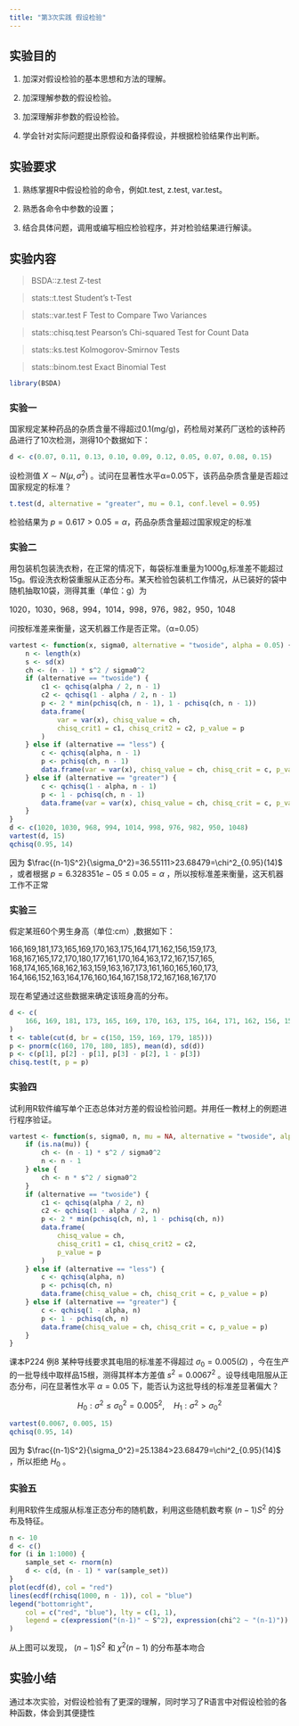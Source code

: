 ---
title: "第3次实践 假设检验"
---

## 实验目的

1. 加深对假设检验的基本思想和方法的理解。

2. 加深理解参数的假设检验。

3. 加深理解非参数的假设检验。

4. 学会针对实际问题提出原假设和备择假设，并根据检验结果作出判断。

## 实验要求

1. 熟练掌握R中假设检验的命令，例如t.test, z.test, var.test。

2. 熟悉各命令中参数的设置；

3. 结合具体问题，调用或编写相应检验程序，并对检验结果进行解读。

## 实验内容

> BSDA::z.test		Z-test

> stats::t.test		Student's t-Test

> stats::var.test		F Test to Compare Two Variances

> stats::chisq.test		Pearson's Chi-squared Test for Count Data

> stats::ks.test		Kolmogorov-Smirnov Tests

> stats::binom.test		Exact Binomial Test

```{r}
library(BSDA)
```

### 实验一

国家规定某种药品的杂质含量不得超过0.1(mg/g)，药检局对某药厂送检的该种药品进行了10次检测，测得10个数据如下：

```{r}
d <- c(0.07, 0.11, 0.13, 0.10, 0.09, 0.12, 0.05, 0.07, 0.08, 0.15)
```

设检测值 $X\sim N(\mu,\sigma^2)$ 。试问在显著性水平α=0.05下，该药品杂质含量是否超过国家规定的标准？

```{r}
t.test(d, alternative = "greater", mu = 0.1, conf.level = 0.95)
```

检验结果为 $p=0.617>0.05=\alpha$，药品杂质含量超过国家规定的标准

### 实验二

用包装机包装洗衣粉，在正常的情况下，每袋标准重量为1000g,标准差不能超过15g。假设洗衣粉袋重服从正态分布。某天检验包装机工作情况，从已装好的袋中随机抽取10袋，测得其重（单位：g）为

1020，1030，968，994，1014，998，976，982，950，1048

问按标准差来衡量，这天机器工作是否正常。（α=0.05）

```{r}
vartest <- function(x, sigma0, alternative = "twoside", alpha = 0.05) {
    n <- length(x)
    s <- sd(x)
    ch <- (n - 1) * s^2 / sigma0^2
    if (alternative == "twoside") {
        c1 <- qchisq(alpha / 2, n - 1)
        c2 <- qchisq(1 - alpha / 2, n - 1)
        p <- 2 * min(pchisq(ch, n - 1), 1 - pchisq(ch, n - 1))
        data.frame(
            var = var(x), chisq_value = ch,
            chisq_crit1 = c1, chisq_crit2 = c2, p_value = p
        )
    } else if (alternative == "less") {
        c <- qchisq(alpha, n - 1)
        p <- pchisq(ch, n - 1)
        data.frame(var = var(x), chisq_value = ch, chisq_crit = c, p_value = p)
    } else if (alternative == "greater") {
        c <- qchisq(1 - alpha, n - 1)
        p <- 1 - pchisq(ch, n - 1)
        data.frame(var = var(x), chisq_value = ch, chisq_crit = c, p_value = p)
    }
}
d <- c(1020, 1030, 968, 994, 1014, 998, 976, 982, 950, 1048)
vartest(d, 15)
qchisq(0.95, 14)
```

因为 $\frac{(n-1)S^2}{\sigma_0^2}=36.55111>23.68479=\chi^2_{0.95}(14)$ ，或者根据 $p=6.328351e-05 \le 0.05=\alpha$ ，所以按标准差来衡量，这天机器工作不正常

### 实验三

假定某班60个男生身高（单位:cm）,数据如下：

166,169,181,173,165,169,170,163,175,164,171,162,156,159,173,
168,167,165,172,170,180,177,161,170,164,163,172,167,157,165,
168,174,165,168,162,163,159,163,167,173,161,160,165,160,173,
164,166,152,163,164,176,160,164,167,158,172,167,168,167,170

现在希望通过这些数据来确定该班身高的分布。

```{r warning=FALSE}
d <- c(
    166, 169, 181, 173, 165, 169, 170, 163, 175, 164, 171, 162, 156, 159, 173, 168, 167, 165, 172, 170, 180, 177, 161, 170, 164, 163, 172, 167, 157, 165, 168, 174, 165, 168, 162, 163, 159, 163, 167, 173, 161, 160, 165, 160, 173, 164, 166, 152, 163, 164, 176, 160, 164, 167, 158, 172, 167, 168, 167, 170
)
t <- table(cut(d, br = c(150, 159, 169, 179, 185)))
p <- pnorm(c(160, 170, 180, 185), mean(d), sd(d))
p <- c(p[1], p[2] - p[1], p[3] - p[2], 1 - p[3])
chisq.test(t, p = p)
```

### 实验四

试利用R软件编写单个正态总体对方差的假设检验问题。并用任一教材上的例题进行程序验证。

```{r}
vartest <- function(s, sigma0, n, mu = NA, alternative = "twoside", alpha = 0.05) {
    if (is.na(mu)) {
        ch <- (n - 1) * s^2 / sigma0^2
        n <- n - 1
    } else {
        ch <- n * s^2 / sigma0^2
    }
    if (alternative == "twoside") {
        c1 <- qchisq(alpha / 2, n)
        c2 <- qchisq(1 - alpha / 2, n)
        p <- 2 * min(pchisq(ch, n), 1 - pchisq(ch, n))
        data.frame(
            chisq_value = ch,
            chisq_crit1 = c1, chisq_crit2 = c2,
            p_value = p
        )
    } else if (alternative == "less") {
        c <- qchisq(alpha, n)
        p <- pchisq(ch, n)
        data.frame(chisq_value = ch, chisq_crit = c, p_value = p)
    } else if (alternative == "greater") {
        c <- qchisq(1 - alpha, n)
        p <- 1 - pchisq(ch, n)
        data.frame(chisq_value = ch, chisq_crit = c, p_value = p)
    }
}
```

课本P224 例8 某种导线要求其电阻的标准差不得超过 $\sigma_0=0.005(\Omega)$ ，今在生产的一批导线中取样品15根，测得其样本方差值 $s^2=0.0067^2$ 。设导线电阻服从正态分布，问在显著性水平 $\alpha=0.05$ 下，能否认为这批导线的标准差显著偏大？

$$
H_0:\sigma^2\le\sigma_0^2=0.005^2,\quad H_1:\sigma^2>\sigma_0^2
$$

```{r}
vartest(0.0067, 0.005, 15)
qchisq(0.95, 14)
```

因为 $\frac{(n-1)S^2}{\sigma_0^2}=25.1384>23.68479=\chi^2_{0.95}(14)$ ，所以拒绝 $H_0$ 。

### 实验五

利用R软件生成服从标准正态分布的随机数，利用这些随机数考察 $\left(n-1\right)S^2$ 的分布及特征。

```{r}
n <- 10
d <- c()
for (i in 1:1000) {
    sample_set <- rnorm(n)
    d <- c(d, (n - 1) * var(sample_set))
}
plot(ecdf(d), col = "red")
lines(ecdf(rchisq(1000, n - 1)), col = "blue")
legend("bottomright",
    col = c("red", "blue"), lty = c(1, 1),
    legend = c(expression("(n-1)" ~ S^2), expression(chi^2 ~ "(n-1)"))
)
```

从上图可以发现， $(n-1)S^2$ 和 $\chi^2(n-1)$ 的分布基本吻合

## 实验小结

通过本次实验，对假设检验有了更深的理解，同时学习了R语言中对假设检验的各种函数，体会到其便捷性